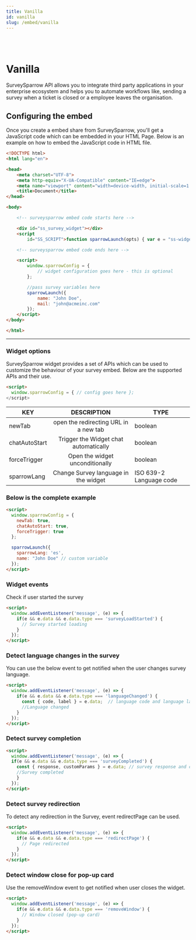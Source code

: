 ```yaml
---
title: Vanilla
id: vanilla
slug: /embed/vanilla
---
```


<br />
<br />

# Vanilla

SurveySparrow API allows you to integrate third party applications in your enterprise ecosystem and helps you to automate workflows like, sending a survey when a ticket is closed or a employee leaves the organisation.

## Configuring the embed

Once you create a embed share from SurveySparrow, you'll get a JavaScript code which can be embedded in your HTML Page. Below is an example on how to embed the JavaScript code in HTML file.

```html
<!DOCTYPE html>
<html lang="en">

<head>
    <meta charset="UTF-8">
    <meta http-equiv="X-UA-Compatible" content="IE=edge">
    <meta name="viewport" content="width=device-width, initial-scale=1.0">
    <title>Document</title>
</head>

<body>

    <!-- surveysparrow embed code starts here -->

    <div id="ss_survey_widget"></div>
    <script
        id="SS_SCRIPT">function sparrowLaunch(opts) { var e = "ss-widget", t = "script", a = document, r = window, l = localStorage; var s, n, c, rm = a.getElementById('SS_SCRIPT'); r.SS_WIDGET_TOKEN = "tt-ssqBcbAG2EcEBqWdZ6G2mz"; r.SS_ACCOUNT = "xyz.surveysparrow.com"; r.SS_SURVEY_NAME = "Mckinsey-Survey"; if (!a.getElementById(e) && !l.getItem('removed-ss-widget-tt-ssqBcbAG2EcEBqWdZ6G2mz')) { var S = function () { S.update(arguments) }; S.args = []; S.update = function (e) { S.args.push(e) }; r.SparrowLauncher = S; s = a.getElementsByTagName(t); c = s[s.length - 1]; n = a.createElement(t); n.type = "text/javascript"; n.async = !0; n.id = e; n.src = ["https://", "xyz.surveysparrow.com/widget/", r.SS_WIDGET_TOKEN, "?", "customParams=", JSON.stringify(opts)].join(""); c.parentNode.insertBefore(n, c); r.SS_VARIABLES = opts; rm.parentNode.removeChild(rm); } };</script>

    <!-- surveysparrow embed code ends here -->

    <script>
        window.sparrowConfig = {
            // widget configuration goes here - this is optional
        };

        //pass survey variables here
        sparrowLaunch({
            name: "John Doe",
            mail: "john@acmeinc.com"
        });
    </script>
</body>

</html>
```

<hr />

### Widget options

SurveySparrow widget provides a set of APIs which can be used to customize the behaviour of your survey embed. Below are the supported APIs and their use.

```html
<script>
  window.sparrowConfig = { // config goes here };
</script>
```

| KEY           |              DESCRIPTION              | TYPE                    |
| ------------- | :-----------------------------------: | ----------------------- |
| newTab        | open the redirecting URL in a new tab | boolean                 |
| chatAutoStart | Trigger the Widget chat automatically | boolean                 |
| forceTrigger  |    Open the widget unconditionally    | boolean                 |
| sparrowLang   | Change Survey language in the widget  | ISO 639-2 Language code |

### Below is the complete example

```html
<script>
  window.sparrowConfig = {
    newTab: true,
    chatAutoStart: true,
    forceTrigger: true
  };

  sparrowLaunch({
    sparrowLang: 'es',
    name: "John Doe" // custom variable
  });
</script>
```

### Widget events

Check if user started the survey

```html
<script>
  window.addEventListener('message', (e) => {
    if(e && e.data && e.data.type === 'surveyLoadStarted') {
      // Survey started loading
    }
  });
</script>
```

### Detect language changes in the survey

You can use the below event to get notified when the user changes survey language.

```html
<script>
  window.addEventListener('message', (e) => {
    if(e && e.data && e.data.type === 'languageChanged') {
      const { code, label } = e.data;  // language code and language label
      //Language changed
    }
  });
</script>
```

### Detect survey completion

```html
<script>
  window.addEventListener('message', (e) => {
  if(e && e.data && e.data.type === 'surveyCompleted') {
    const { response, customParams } = e.data; // survey response and custom variables
    //Survey completed
    }
  });
</script>
```

### Detect survey redirection

To detect any redirection in the Survey, event redirectPage can be used.

```html
<script>
  window.addEventListener('message', (e) => {
    if(e && e.data && e.data.type === 'redirectPage') {
      // Page redirected
    }
  });
</script>

```

### Detect window close for pop-up card

Use the removeWindow event to get notified when user closes the widget.

```html
<script>
  window.addEventListener('message', (e) => {
    if(e && e.data && e.data.type === 'removeWindow') {
      // Window closed (pop-up card)
    }
  });
</script>


```
